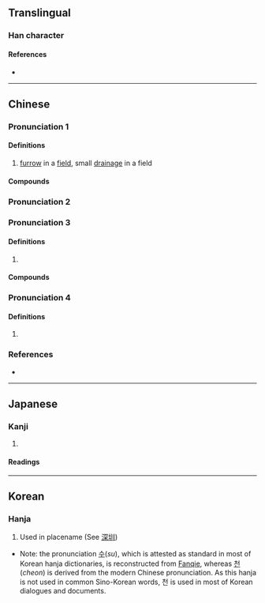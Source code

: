 {{also|甽}}
{{character info}}
==Translingual==

===Han character===
{{Han char|rn=32|rad=土|as=03|sn=6|four=42100|canj=GLLL|ids=⿰土川}}

====References====
* {{Han ref|kx=0224.150|dkj=04894|dj=0458.020|hdz=10420.030|uh=5733|ud=22323|bh=A660|bd=42592}}

----

==Chinese==
{{zh-forms}}

===Pronunciation 1===
{{zh-pron
|m=zhèn
|c=zan3
|h=pfs=chun
|md=
|mn=chùn
|mn-t=zung3
|w=
|cat=n
}}

====Definitions====
{{zh-hanzi}}

# [[furrow]] in a [[field]], small [[drainage]] in a field
====Compounds====
{{zh-der|圳溝|嘉南大圳|深圳}}

===Pronunciation 2===
{{zh-see|畎|v}}
===Pronunciation 3===
{{zh-pron
|m=zùn,chóu
}}
====Definitions====
{{zh-hanzi}}

# {{uncertain|zh|nohypothesis=1}}

====Compounds====
{{zh-der|八堡圳|嘉南大圳}}

===Pronunciation 4===
{{zh-pron
|m=huái
}}
====Definitions====
{{zh-hanzi}}

# {{uncertain|zh|nohypothesis=1}}
===References===
* {{R:twedu|A00741}}

----

==Japanese==

===Kanji===
{{ja-kanji|grade=|rs=土03}}

# {{rfdef|ja|sort=土03}}

====Readings====
{{ja-readings
|goon=しん
|kanon=しん
|kanyoon=せん
|kun=みぞ-
}}

----

==Korean==

===Hanja===
{{ko-hanja|hangeul=[[수]], [[천]]|rv=su, cheon|mr=su, ch'ŏn}}

# Used in placename (See [[深圳]])

* Note: the pronunciation [[수]](''su''), which is attested as standard in most of Korean hanja dictionaries, is reconstructed from [[w:Fanqie|Fanqie]], whereas [[천]](''cheon'') is derived from the modern Chinese pronunciation. As this hanja is not used in common Sino-Korean words, 천 is used in most of Korean dialogues and documents.